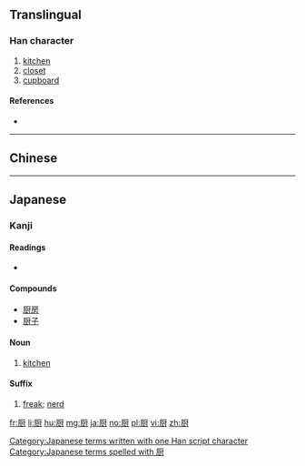 {{also|廚}}
==Translingual==

===Han character===
{{Han char|rn=27|rad=厂|as=10|sn=12|four=|canj=MMTI|ids=⿸厂⿰豆寸}}

# [[kitchen]]
# [[closet]]
# [[cupboard]]

====References====
* {{Han ref|kx=0162.371|dkj=03005|dj=0370.160|hdz=10075.240|uh=53A8|ud=21416}}

----

==Chinese==
{{zh-see|廚}}

----

==Japanese==

===Kanji===
{{ja-kanji|grade=|rs=厂10}}

====Readings====
* {{ja-readings|on=[[ず]] (zu), [[ちゅう]] (chū)|kun=[[くりや]] (kuriya)}}

====Compounds====
* [[厨房]]
* [[厨子]]

====Noun====
{{ja-noun|k|hira=くりや|rom=kuriya}} 

# [[kitchen]]

====Suffix====
{{ja-pos|suffix}}

# {{cx|internet slang|lang=ja}} [[freak]]; [[nerd]]
#: {{ja-usex|ニコ'''厨'''|ニコ-'''ちゅう'''|someone who is addicted to {{w|Niconico Video}}}}

[[Category:Japanese terms written with one Han script character]]
[[Category:Japanese terms spelled with 厨]]

[[fr:厨]]
[[li:厨]]
[[hu:厨]]
[[mg:厨]]
[[ja:厨]]
[[no:厨]]
[[pl:厨]]
[[vi:厨]]
[[zh:厨]]